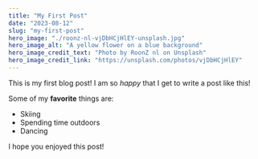 ```yaml
---
title: "My First Post"
date: "2023-08-12"
slug: "my-first-post"
hero_image: "./roonz-nl-vjDbHCjHlEY-unsplash.jpg"
hero_image_alt: "A yellow flower on a blue background"
hero_image_credit_text: "Photo by RoonZ nl on Unsplash"
hero_image_credit_link: "https://unsplash.com/photos/vjDbHCjHlEY"
---
```


This is my first blog post! I am so *happy* that I get to write a post like this!

Some of my **favorite** things are: 

* Skiing 
* Spending time outdoors 
* Dancing 

I hope you enjoyed this post!